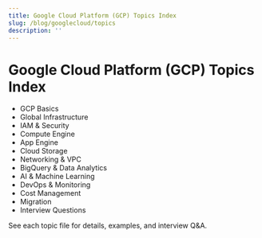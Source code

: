 ```yaml
---
title: Google Cloud Platform (GCP) Topics Index
slug: /blog/googlecloud/topics
description: ''
---
```

# Google Cloud Platform (GCP) Topics Index

- GCP Basics
- Global Infrastructure
- IAM & Security
- Compute Engine
- App Engine
- Cloud Storage
- Networking & VPC
- BigQuery & Data Analytics
- AI & Machine Learning
- DevOps & Monitoring
- Cost Management
- Migration
- Interview Questions

See each topic file for details, examples, and interview Q&A.
